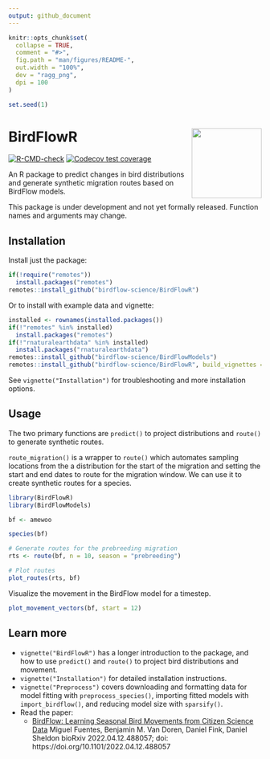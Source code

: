 ```yaml
---
output: github_document
---
```


<!-- README.md is generated from README.Rmd. Please edit that file -->

```r
knitr::opts_chunk$set(
  collapse = TRUE,
  comment = "#>",
  fig.path = "man/figures/README-",
  out.width = "100%", 
  dev = "ragg_png",
  dpi = 100
)

set.seed(1)
```

# BirdFlowR <a href="https://birdflow-science.github.io/BirdFlowR/"><img src="man/figures/logo.png" align="right" height="139" /></a>

<!-- badges: start -->
  [![R-CMD-check](https://github.com/birdflow-science/BirdFlowR/actions/workflows/R-CMD-check.yaml/badge.svg)](https://github.com/birdflow-science/BirdFlowR/actions/workflows/R-CMD-check.yaml)
[![Codecov test coverage](https://codecov.io/gh/birdflow-science/BirdFlowR/branch/main/graph/badge.svg)](https://app.codecov.io/gh/birdflow-science/BirdFlowR?branch=main)
<!-- badges: end -->



An R package to predict changes in bird distributions and generate synthetic 
migration routes based on BirdFlow models.

This package is under development and not yet formally released. Function names
and arguments may change.


## Installation

Install just the package:
```r
if(!require("remotes"))
  install.packages("remotes") 
remotes::install_github("birdflow-science/BirdFlowR")
```
Or to install with example data and vignette:

```r
installed <- rownames(installed.packages())
if(!"remotes" %in% installed)
  install.packages("remotes")
if(!"rnaturalearthdata" %in% installed)
  install.packages("rnaturalearthdata")
remotes::install_github("birdflow-science/BirdFlowModels")
remotes::install_github("birdflow-science/BirdFlowR", build_vignettes = TRUE)
```
See `vignette("Installation")` for troubleshooting and more installation 
options.

## Usage 

The two primary functions are `predict()` to project distributions and 
`route()` to generate synthetic routes.  

`route_migration()` is a wrapper to `route()` which automates sampling
locations from the a distribution for the start of the migration and setting 
the start and end dates to route for the migration window. We can use it to 
create synthetic routes for a species.
```r
library(BirdFlowR)
library(BirdFlowModels)

bf <- amewoo 

species(bf)

# Generate routes for the prebreeding migration 
rts <- route(bf, n = 10, season = "prebreeding")

# Plot routes
plot_routes(rts, bf)

```

Visualize the movement in the BirdFlow model for a timestep.

```r

plot_movement_vectors(bf, start = 12)

```


## Learn more

- `vignette("BirdFlowR")` has a longer introduction to the package, and how to
  use `predict()` and `route()` to project bird distributions and movement. 
- `vignette("Installation")` for detailed installation instructions.
- `vignette("Preprocess")` covers downloading and formatting data for model 
  fitting with `preprocess_species()`, importing fitted models with 
  `import_birdflow()`, and reducing model size with `sparsify()`.   
- Read the paper:
  - [BirdFlow: Learning Seasonal Bird Movements from Citizen Science Data](https://www.biorxiv.org/content/10.1101/2022.04.12.488057v1) Miguel Fuentes, Benjamin M. Van Doren, Daniel Fink, Daniel Sheldon bioRxiv 2022.04.12.488057; doi: https://doi.org/10.1101/2022.04.12.488057


